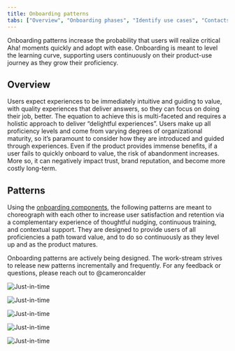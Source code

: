 ```yaml
---
title: Onboarding patterns
tabs: ["Overview", "Onboarding phases", "Identify use cases", "Contacts"]
---
```


<PageDescription>

Onboarding patterns increase the probability that users will realize critical Aha! moments quickly and adopt with ease. Onboarding is meant to level the learning curve, supporting users continuously on their product-use journey as they grow their proficiency.

</PageDescription>

## Overview

Users expect experiences to be immediately intuitive and guiding to value, with quality experiences that deliver answers, so they can focus on doing their job, better. The equation to achieve this is multi-faceted and requires a holistic approach to deliver “delightful experiences”. Users make up all proficiency levels and come from varying degrees of organizational maturity, so it’s paramount to consider how they are introduced and guided through experiences. Even if the product provides immense benefits, if a user fails to quickly onboard to value, the risk of abandonment increases. More so, it can negatively impact trust, brand reputation, and become more costly long-term.

## Patterns

Using the [onboarding components](/components/onboarding/overview), the following patterns are meant to choreograph with each other to increase user satisfaction and retention via a complementary experience of thoughtful nudging, continuous training, and contextual support. They are designed to provide users of all proficiencies a path toward value, and to do so continuously as they level up and as the product matures. 

<InlineNotification>
Onboarding patterns are actively being designed. The work-stream strives to release new patterns incrementally and frequently. For any feedback or questions, please reach out to @cameroncalder
</InlineNotification>

<Row className="image-card-group">

<Column colMd={3} colLg={3} noGutterSm>

<ImageCard disabled aspectRatio="1:1" subTitle="Dec 2023" title="In-product orientation">

![Just-in-time](images/orientation-thumb.png)

</ImageCard>

<ImageCard disabled aspectRatio="1:1" subTitle="1Q 2024" title="Just-in-case access">

![Just-in-time](images/just-in-case-thumb.png)

</ImageCard>

</Column>

<Column colMd={3} colLg={3} noGutterSm>

<ImageCard disabled aspectRatio="1:1" subTitle="Jan 2024" title="Guided paths">

![Just-in-time](images/guided-paths-thumb.png)

</ImageCard>

<ImageCard disabled aspectRatio="1:1" subTitle="1H 2024" title="Courses and modules">

![Just-in-time](images/courses-thumb.png)

</ImageCard>

</Column>

<Column colMd={3} colLg={3} noGutterSm>

<ImageCard disabled aspectRatio="1:1" subTitle="1Q 2024" title="Just-in-time activation">

![Just-in-time](images/just-in-time-thumb.png)

</ImageCard>

</Column>

</Row>


